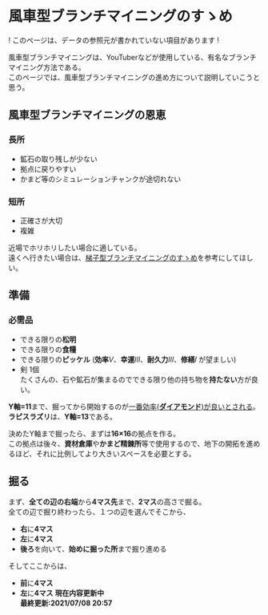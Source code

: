 # 風車型ブランチマイニングのすゝめ

! このページは、データの参照元が書かれていない項目があります !

風車型ブランチマイニングは、YouTuberなどが使用している、有名なブランチマイニング方法である。  
このページでは、風車型ブランチマイニングの進め方について説明していこうと思う。

## 風車型ブランチマイニングの恩恵
### 長所
 - 鉱石の取り残しが少ない
 - 拠点に戻りやすい
 - かまど等のシミュレーションチャンクが途切れない

### 短所
 - 正確さが大切
 - 複雑

近場でホリホリしたい場合に適している。  
遠くへ行きたい場合は、[梯子型ブランチマイニングのすゝめ](/wiki/how-to-mine-ladder)を参考にしてほしい。

## 準備
### 必需品
 - できる限りの**松明**
 - できる限りの**食糧**
 - できる限りの**ピッケル** (**効率**<i>Ⅴ</i>、**幸運**<i>Ⅲ</i>、**耐久力**<i>Ⅲ</i>、**修繕**<i>Ⅰ</i> が望ましい)
 - 剣 1個  
たくさんの、石や鉱石が集まるのでできる限り他の持ち物を**持たない**方が良い。

**Y軸=11**まで、掘ってから開始するのが[一番効率(**ダイアモンド**)が良いとされる](https://static.wikia.nocookie.net/minecraft_ja_gamepedia/images/c/ca/PercentOfOreByHeight.png/revision/latest?cb=20200220154930)。  
**ラピスラズリ**は、**Y軸=13**である。

決めたY軸まで掘ったら、まずは**16×16**の拠点を作る。  
この拠点は後々、**資材倉庫**や**かまど精錬所**等で使用するので、地下の開拓を進めるほど、それに比例してより大きいスペースを必要とする。

## 掘る
まず、**全ての辺の右端**から**4マス先**まで、**2マス**の高さで掘る。  
全ての辺で掘り終わったら、１つの辺を選んでそこから、
 - **右**に**4マス**
 - **左**に**4マス**
 - **後ろ**を向いて、**始めに掘った所**まで掘り進める

そしてここからは、
 - **前**に**4マス**
 - **左**に**4マス**
**現在内容更新中  
最終更新:2021/07/08 20:57**
